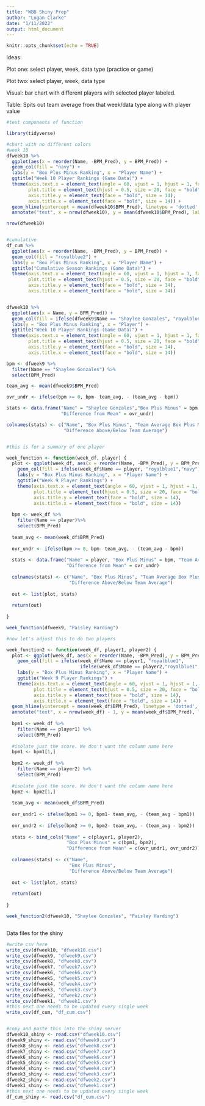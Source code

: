 ```yaml
---
title: "WBB Shiny Prep"
author: "Logan Clarke"
date: "1/11/2022"
output: html_document
---
```


```r
knitr::opts_chunk$set(echo = TRUE)


```

Ideas:

Plot one: select player, week, data type (practice or game)

Plot two: select player, week, data type

Visual: bar chart with different players with selected player labeled.

Table: Spits out team average from that week/data type along with player value

```r
#test components of function

library(tidyverse)

#chart with no different colors
#week 10
dfweek10 %>% 
  ggplot(aes(x = reorder(Name, -BPM_Pred), y = BPM_Pred)) +
  geom_col(fill = "navy") + 
  labs(y = "Box Plus Minus Ranking", x = "Player Name") +
  ggtitle("Week 10 Player Rankings (Game Data)") +
  theme(axis.text.x = element_text(angle = 60, vjust = 1, hjust = 1, face = "bold"),
        plot.title = element_text(hjust = 0.5, size = 20, face = "bold"),
        axis.title.y = element_text(face = "bold", size = 14),
        axis.title.x = element_text(face = "bold", size = 14)) +
  geom_hline(yintercept = mean(dfweek10$BPM_Pred), linetype = 'dotted', color = "red") +
  annotate("text", x = nrow(dfweek10), y = mean(dfweek10$BPM_Pred), label = "Team Average", vjust = -0.5)

nrow(dfweek10)


#cumulative
df_cum %>% 
  ggplot(aes(x = reorder(Name, -BPM_Pred), y = BPM_Pred)) +
  geom_col(fill = "royalblue2") + 
  labs(y = "Box Plus Minus Ranking", x = "Player Name") +
  ggtitle("Cumulative Season Rankings (Game Data)") +
  theme(axis.text.x = element_text(angle = 60, vjust = 1, hjust = 1, face = "bold"),
        plot.title = element_text(hjust = 0.5, size = 20, face = "bold"),
        axis.title.y = element_text(face = "bold", size = 14),
        axis.title.x = element_text(face = "bold", size = 14)) 


dfweek10 %>% 
  ggplot(aes(x = Name, y = BPM_Pred)) +
  geom_col(fill = ifelse(dfweek9$Name == "Shaylee Gonzales", "royalblue1","navy")) + 
  labs(y = "Box Plus Minus Ranking", x = "Player") +
  ggtitle("Week 10 Player Rankings (Game Data)") +
  theme(axis.text.x = element_text(angle = 60, vjust = 1, hjust = 1, face = "bold"),
        plot.title = element_text(hjust = 0.5, size = 20, face = "bold"),
        axis.title.y = element_text(face = "bold", size = 14),
        axis.title.x = element_text(face = "bold", size = 14)) 

bpm <- dfweek9 %>% 
  filter(Name == "Shaylee Gonzales") %>% 
  select(BPM_Pred)

team_avg <- mean(dfweek9$BPM_Pred)

ovr_undr <- ifelse(bpm >= 0, bpm- team_avg, - (team_avg - bpm))

stats <- data.frame("Name" = "Shaylee Gonzales","Box Plus Minus" = bpm, "Team Average" = team_avg, 
                    "Difference from Mean" = ovr_undr)

colnames(stats) <- c("Name", "Box Plus Minus", "Team Average Box Plus Minus", 
                     "Difference Above/Below Team Average")


#this is for a summary of one player

week_function <- function(week_df, player) {
  plot <- ggplot(week_df, aes(x = reorder(Name, -BPM_Pred), y = BPM_Pred)) +
    geom_col(fill = ifelse(week_df$Name == player, "royalblue1","navy")) + 
    labs(y = "Box Plus Minus Ranking", x = "Player Name") +
    ggtitle("Week 9 Player Rankings") +
    theme(axis.text.x = element_text(angle = 60, vjust = 1, hjust = 1, face = "bold"),
          plot.title = element_text(hjust = 0.5, size = 20, face = "bold"),
          axis.title.y = element_text(face = "bold", size = 14),
          axis.title.x = element_text(face = "bold", size = 14)) 
  
  bpm <- week_df %>% 
    filter(Name == player)%>% 
    select(BPM_Pred)
  
  team_avg <- mean(week_df$BPM_Pred)
  
  ovr_undr <- ifelse(bpm >= 0, bpm- team_avg, - (team_avg - bpm))
  
  stats <- data.frame("Name" = player, "Box Plus Minus" = bpm, "Team Average" = team_avg, 
                      "Difference from Mean" = ovr_undr)
  
  colnames(stats) <- c("Name", "Box Plus Minus", "Team Average Box Plus Minus", 
                       "Difference Above/Below Team Average")
  
  out <- list(plot, stats)
  
  return(out)
  
}

week_function(dfweek9, "Paisley Harding")

#now let's adjust this to do two players

week_function2 <- function(week_df, player1, player2) {
  plot <- ggplot(week_df, aes(x = reorder(Name, -BPM_Pred), y = BPM_Pred)) +
    geom_col(fill = ifelse(week_df$Name == player1, "royalblue1", 
                           ifelse(week_df$Name == player2,"royalblue1","navy"))) + 
    labs(y = "Box Plus Minus Ranking", x = "Player Name") +
    ggtitle("Week 9 Player Rankings") +
    theme(axis.text.x = element_text(angle = 60, vjust = 1, hjust = 1, face = "bold"),
          plot.title = element_text(hjust = 0.5, size = 20, face = "bold"),
          axis.title.y = element_text(face = "bold", size = 14),
          axis.title.x = element_text(face = "bold", size = 14)) +
  geom_hline(yintercept = mean(week_df$BPM_Pred), linetype = 'dotted', color = "red") +
  annotate("text", x = nrow(week_df) - 1, y = mean(week_df$BPM_Pred), label = "Team Average", vjust = -0.5)
  
  bpm1 <- week_df %>% 
    filter(Name == player1) %>% 
    select(BPM_Pred)
  
  #isolate just the score. We don't want the column name here
  bpm1 <- bpm1[1,]
  
  bpm2 <- week_df %>% 
    filter(Name == player2) %>% 
    select(BPM_Pred)
  
  #isolate just the score. We don't want the column name here
  bpm2 <- bpm2[1,]
  
  team_avg <- mean(week_df$BPM_Pred)
  
  ovr_undr1 <- ifelse(bpm1 >= 0, bpm1- team_avg, - (team_avg - bpm1))
  
  ovr_undr2 <- ifelse(bpm2 >= 0, bpm2- team_avg, - (team_avg - bpm2))
  
  stats <- bind_cols("Name" = c(player1, player2), 
                      "Box Plus Minus" = c(bpm1, bpm2), 
                      "Difference from Mean" = c(ovr_undr1, ovr_undr2))
  
  colnames(stats) <- c("Name", 
                       "Box Plus Minus", 
                       "Difference Above/Below Team Average")
  
  out <- list(plot, stats)
  
  return(out)
  
}

week_function2(dfweek10, "Shaylee Gonzales", "Paisley Harding")



```



Data files for the shiny
```r
#write csv here
write_csv(dfweek10, "dfweek10.csv")
write_csv(dfweek9, "dfweek9.csv")
write_csv(dfweek8, "dfweek8.csv")
write_csv(dfweek7, "dfweek7.csv")
write_csv(dfweek6, "dfweek6.csv")
write_csv(dfweek5, "dfweek5.csv")
write_csv(dfweek4, "dfweek4.csv")
write_csv(dfweek3, "dfweek3.csv")
write_csv(dfweek2, "dfweek2.csv")
write_csv(dfweek1, "dfweek1.csv")
#this next one needs to be updated every single week
write_csv(df_cum, "df_cum.csv")


#copy and paste this into the shiny server
dfweek10_shiny <- read.csv("dfweek10.csv")
dfweek9_shiny <- read.csv("dfweek9.csv")
dfweek8_shiny <- read.csv("dfweek8.csv")
dfweek7_shiny <- read.csv("dfweek7.csv")
dfweek6_shiny <- read.csv("dfweek6.csv")
dfweek5_shiny <- read.csv("dfweek5.csv")
dfweek4_shiny <- read.csv("dfweek4.csv")
dfweek3_shiny <- read.csv("dfweek3.csv")
dfweek2_shiny <- read.csv("dfweek2.csv")
dfweek1_shiny <- read.csv("dfweek1.csv")
#this next one needs to be updated every single week
df_cum_shiny <- read.csv("df_cum.csv")




```

